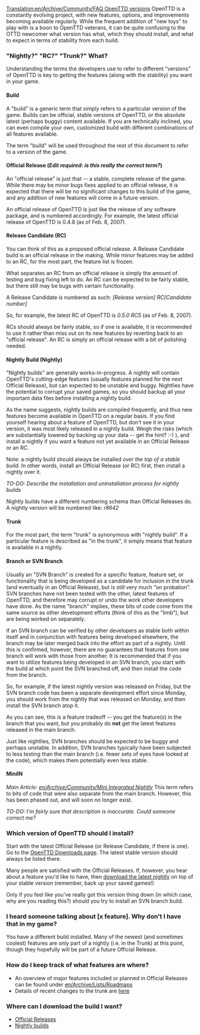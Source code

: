 [[Translation:en/Archive/Community/FAQ OpenTTD versions]]
{{en/Warning|This page is still under review, and may contain inaccuracies}}
OpenTTD is a constantly evolving project, with new features, options, and improvements becoming available regularly.  While the frequent addition of "new toys" to play with is a boon to OpenTTD veterans, it can be quite confusing to the OTTD newcomer what version has what, which they should install, and what to expect in terms of stability from each build.

=== "Nightly?"  "RC?"  "Trunk?"  What?===
Understanding the terms the developers use to refer to different "versions" of OpenTTD is key to getting the features (along with the stability) you want in your game.

====Build====
A "build" is a generic term that simply refers to a particular version of the game.  Builds can be official, stable versions of OpenTTD, or the absolute latest (perhaps buggy) content available.  If you are technically inclined, you can even compile your own, customized build with different combinations of all features available.

The term "build" will be used throughout the rest of this document to refer to a version of the game.

====Official Release (''Edit required: is this really the correct term?'')====
An "official release" is just that -- a stable, complete release of the game.  While there may be minor bugs fixes applied to an official release, it is expected that there will be no significant changes to this build of the game, and any addition of new features will come in a future version.  

An official release of OpenTTD is just like the release of any software package, and is numbered accordingly.  For example, the latest official release of OpenTTD is 0.4.8 (as of Feb. 8, 2007).

====Release Candidate (RC)====
You can think of this as a proposed official release.  A Release Candidate build is an official release in the making.  While minor features may be added to an RC, for the most part, the feature list is frozen.

What separates an RC from an official release is simply the amount of testing and bug fixing left to do.  An RC can be expected to be fairly stable, but there still may be bugs with certain functionality.

A Release Candidate is numbered as such: 
''[Release version] RC[Candidate number]''

So, for example, the latest RC of OpenTTD is ''0.5.0 RC5'' (as of Feb. 8, 2007).

RCs should always be fairly stable, so if one is available, it is recommended to use it rather than miss out on its new features by reverting back to an "official release".  An RC is simply an official release with a bit of polishing needed.

====Nightly Build (Nightly)====
"Nightly builds" are generally works-in-progress.  A nightly will contain OpenTTD's cutting-edge features (usually features planned for the next Official Release), but can expected to be unstable and buggy.  Nightlies have the potential to corrupt your saved games, so you should backup all your important data files before installing a nightly build.

As the name suggests, nightly builds are compiled frequently, and thus new features become available in OpenTTD on a regular basis.  If you find yourself hearing about a feature of OpenTTD, but don't see it in your version, it was most likely released in a nightly build.  Weigh the risks (which are substantially lowered by backing up your data -- get the hint?  :-)  ), and install a nightly if you want a feature not yet available in an Official Release or an RC.

Note: a nightly build should always be installed ''over the top of a stable build''.  In other words, install an Official Release (or RC) first, then install a nightly over it.

''TO-DO: Describe the installation and uninstallation process for nightly builds''

Nightly builds have a different numbering schema than Official Releases do.  A nightly version will be numbered like:
''r8642''

====Trunk====
For the most part, the term "trunk" is synonymous with "nightly build".  If a particular feature is described as "in the trunk", it simply means that feature is available in a nightly.

====Branch or SVN Branch====
Usually an "SVN Branch" is created for a specific feature, feature set, or functionality that is being developed as a candidate for inclusion in the trunk (and eventually in an Official Release), but is still very much "on probation".  SVN branches have not been tested with the other, latest features of OpenTTD, and therefore may corrupt or undo the work other developers have done.  As the name "branch" implies, these bits of code come from the same source as other development efforts (think of this as the "limb"), but are being worked on separately.

If an SVN branch can be verified by other developers as stable both within itself and in conjunction with features being developed elsewhere, the branch may be later merged back into the effort as part of a nightly.  Until this is confirmed, however, there are no guarantees that features from one branch will work with those from another.  It is recommended that if you want to utilize features being developed in an SVN branch, you start with the build at which point the SVN branched off, and then install the code from the branch.

So, for example, if the latest nightly version was released on Friday, but the SVN branch code has been a separate development effort since Monday, you should work from the nightly that was released on Monday, and then install the SVN branch atop it.

As you can see, this is a feature tradeoff -- you get the feature(s) in the branch that you want, but you probably do '''not''' get the latest features released in the main branch.

Just like nightlies, SVN branches should be expected to be buggy and perhaps unstable.  In addition, SVN branches typically have been subjected to less testing than the main branch (i.e. fewer sets of eyes have looked at the code), which makes them potentially even less stable.

====MiniIN====
''Main Article: [[en/Archive/Community/Mini Integrated Nightly]]''
This term refers to bits of code that were also separate from the main branch.  However, this has been phased out, and will soon no longer exist.

''TO-DO:  I'm fairly sure that description is inaccurate.  Could someone correct me?''

===Which version of OpenTTD should I install?===
Start with the latest Official Release (or Release Candidate, if there is one).  Go to the [http://www.openttd.org/downloads.php OpenTTD Downloads page].  The latest stable version should always be listed there.

Many people are satisfied with the Official Releases.  If, however, you hear about a feature you'd like to have, then [http://www.openttd.org/nightly.php download the latest nightly] on top of your stable version (remember, back up your saved games!)

Only if you feel like you've really got this version thing down (in which case, why are you reading this?) should you try to install an SVN branch build.

===I heard someone talking about [x feature].  Why don't I have that in my game?===
You have a different build installed.  Many of the newest (and sometimes coolest) features are only part of a nightly (i.e. in the Trunk) at this point, though they hopefully will be part of a future Official Release.

===How do I keep track of what features are where?===
* An overview of major features included or planned in Official Releases can be found under [[en/Archive/Lists/Roadmap]]s
* Details of recent changes to the trunk are [http://cia.navi.cx/stats/project/OpenTTD here]

===Where can I download the build I want?===
* [http://www.openttd.org/downloads.php Official Releases]
* [http://www.openttd.org/nightly.php Nightly builds]